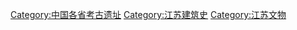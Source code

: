 [[Category:中国各省考古遗址|Category:中国各省考古遗址]]
[[Category:江苏建筑史|Category:江苏建筑史]]
[[Category:江苏文物|Category:江苏文物]]